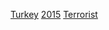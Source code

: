 {{cat topic in year| topic=土耳其恐怖活動| year=2015}}

[[Category:2015年恐怖活動|Turkey]]
[[Category:土耳其各年恐怖活動|2015]]
[[Category:2015年土耳其罪案|Terrorist]]